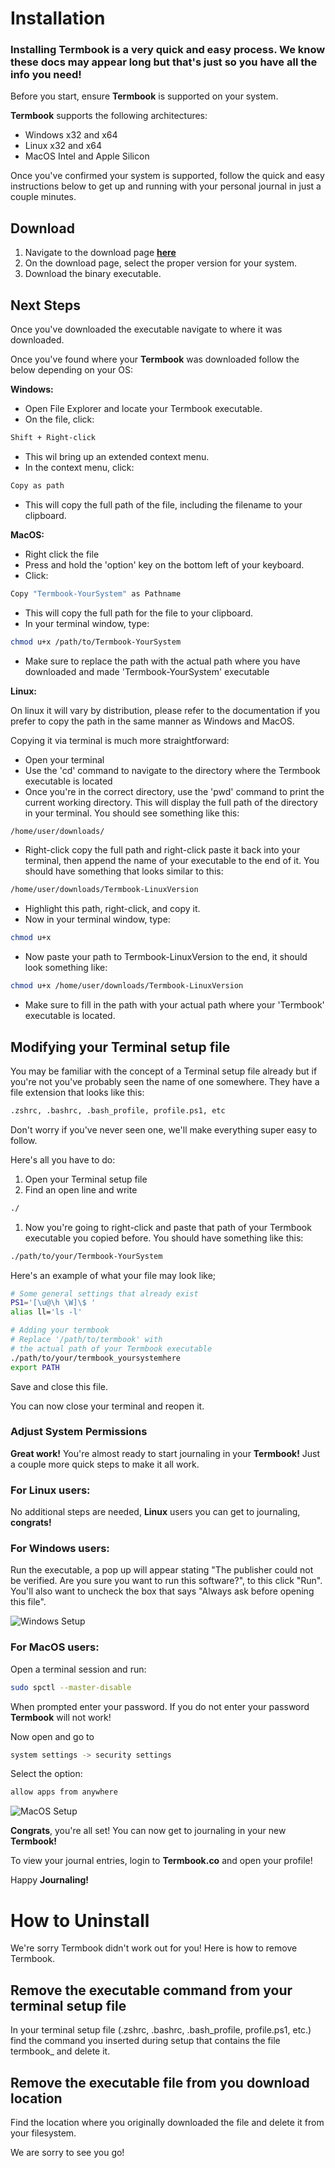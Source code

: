 # **Installation** 

### Installing **Termbook** is a very quick and easy process. We know these docs may appear long but that's just so you have all the info you need!

Before you start, ensure **Termbook** is supported on your system.  

**Termbook** supports the following architectures:

- Windows x32 and x64
- Linux x32 and x64
- MacOS Intel and Apple Silicon  

Once you've confirmed your system is supported, follow the quick and easy instructions below to get up and running with your personal journal in just a couple minutes.  

## **Download**  
1. Navigate to the download page **[here](https://www.termbook.co/downloads)**
2. On the download page, select the proper version for your system. 
3. Download the binary executable.  

## **Next Steps**  

Once you've downloaded the executable navigate to where it was downloaded. 

Once you've found where your **Termbook** was downloaded follow the below depending on your OS:

**Windows:**
- Open File Explorer and locate your Termbook executable.
- On the file, click: 
```bash
Shift + Right-click
``` 
- This wil bring up an extended context menu.
- In the context menu, click:
```bash
Copy as path
```
- This will copy the full path of the file, including the filename to your clipboard.

**MacOS:**
- Right click the file
- Press and hold the 'option' key on the bottom left of your keyboard.
- Click: 
```bash
Copy "Termbook-YourSystem" as Pathname
```
- This will copy the full path for the file to your clipboard.
- In your terminal window, type:
```bash
chmod u+x /path/to/Termbook-YourSystem
```
- Make sure to replace the path with the actual path where you have downloaded and made 'Termbook-YourSystem' executable
  
**Linux:**  

On linux it will vary by distribution, please refer to the documentation if you prefer to copy the path in the same manner as Windows and MacOS. 

Copying it via terminal is much more straightforward:
- Open your terminal
- Use the 'cd' command to navigate to the directory where the Termbook executable is located
- Once you're in the correct directory, use the 'pwd' command to print the current working directory. This will display the full path of the directory in your terminal. You should see something like this:
```bash 
/home/user/downloads/
```
- Right-click copy the full path and right-click paste it back into your terminal, then append the name of your executable to the end of it. You should have something that looks similar to this:
```bash
/home/user/downloads/Termbook-LinuxVersion
```
- Highlight this path, right-click, and copy it.
- Now in your terminal window, type: 
```bash
chmod u+x
```
- Now paste your path to Termbook-LinuxVersion to the end, it should look something like:
```bash
chmod u+x /home/user/downloads/Termbook-LinuxVersion
```
- Make sure to fill in the path with your actual path where your 'Termbook' executable is located.

## Modifying your Terminal setup file  

You may be familiar with the concept of a Terminal setup file already but if you're not you've probably seen the name of one somewhere. They have a file extension that looks like this:  
```bash
.zshrc, .bashrc, .bash_profile, profile.ps1, etc
``` 

Don't worry if you've never seen one, we'll make everything super easy to follow.  

Here's all you have to do:  
1. Open your Terminal setup file
2. Find an open line and write 
```bash
./
```
1. Now you're going to right-click and paste that path of your Termbook executable you copied before. You should have something like this:
```bash
./path/to/your/Termbook-YourSystem
```

Here's an example of what your file may look like;
```bash
# Some general settings that already exist
PS1='[\u@\h \W]\$ '
alias ll='ls -l'

# Adding your termbook
# Replace '/path/to/termbook' with 
# the actual path of your Termbook executable
./path/to/your/termbook_yoursystemhere
export PATH
```  

Save and close this file.
 
You can now close your terminal and reopen it.

### **Adjust System Permissions** 

**Great work!** You're almost ready to start journaling in your **Termbook!** Just a couple more quick steps to make it all work.

### For **Linux** users:
No additional steps are needed, **Linux** users you can get to journaling, **congrats!**  

### For **Windows** users:  
Run the executable, a pop up will appear stating "The publisher could not be verified. Are you sure you want to run this software?", to this click "Run". You'll also want to uncheck the box that says "Always ask before opening this file".

![Windows Setup](/windows.png)  

### For **MacOS** users:  

Open a terminal session and run:
```bash
sudo spctl --master-disable
``` 

When prompted enter your password. If you do not enter your password **Termbook** will not work!  

Now open and go to 
```bash
system settings -> security settings
``` 
Select the option: 
```bash
allow apps from anywhere
```

![MacOS Setup](/mac.png)


**Congrats**, you're all set! You can now get to journaling in your new **Termbook!**

To view your journal entries, login to **Termbook.co** and open your profile!

Happy **Journaling!**

# How to Uninstall
We're sorry Termbook didn't work out for you! Here is how to remove Termbook.

## Remove the executable command from your terminal setup file
In your terminal setup file (.zshrc, .bashrc, .bash_profile, profile.ps1, etc.) find the command you inserted during setup that contains the file termbook_<yourplatoformhere> and delete it.

## Remove the executable file from you download location
Find the location where you originally downloaded the file and delete it from your filesystem.

We are sorry to see you go!
